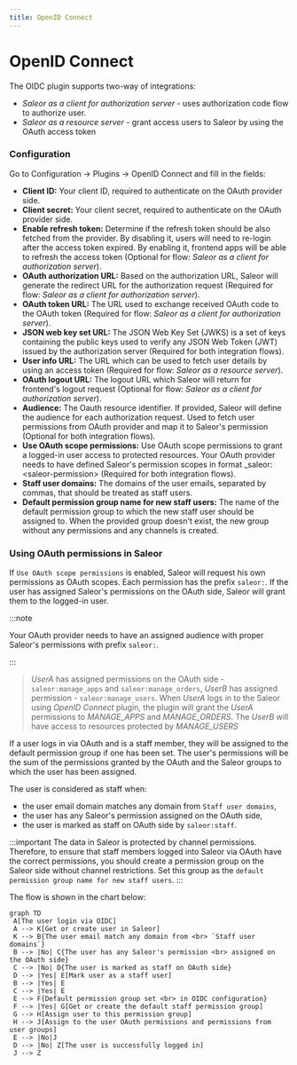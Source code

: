 ```yaml
---
title: OpenID Connect
---
```


# OpenID Connect

The OIDC plugin supports two-way of integrations:

- _Saleor as a client for authorization server_ - uses authorization code flow to authorize user.
- _Saleor as a resource server_ - grant access users to Saleor by using the OAuth access token

### Configuration

Go to Configuration -> Plugins -> OpenID Connect and fill in the fields:

- **Client ID:** Your client ID, required to authenticate on the OAuth provider side.
- **Client secret:** Your client secret, required to authenticate on the OAuth provider side.
- **Enable refresh token:** Determine if the refresh token should be also fetched from the provider. By disabling it, users will need to re-login after the access token expired. By enabling it, frontend apps will be able to refresh the access token (Optional for flow: _Saleor as a client for authorization server_).
- **OAuth authorization URL:** Based on the authorization URL, Saleor will generate the redirect URL for the authorization request (Required for flow: _Saleor as a client for authorization server_).
- **OAuth token URL:** The URL used to exchange received OAuth code to the OAuth token (Required for flow: _Saleor as a client for authorization server_).
- **JSON web key set URL:** The JSON Web Key Set (JWKS) is a set of keys containing the public
  keys used to verify any JSON Web Token (JWT) issued by the authorization server (Required for both integration flows).
- **User info URL:** The URL which can be used to fetch user details by using an access token (Required for flow: _Saleor as a resource server_).
- **OAuth logout URL:** The logout URL which Saleor will return for frontend's logout request (Optional for flow: _Saleor as a client for authorization server_).
- **Audience:** The Oauth resource identifier. If provided, Saleor will define the audience for each authorization request. Used to fetch user permissions from OAuth provider and map it to Saleor's permission (Optional for both integration flows).
- **Use OAuth scope permissions:** Use OAuth scope permissions to grant a logged-in user access to protected resources. Your OAuth provider needs to have defined Saleor's permission scopes in format \_saleor:<saleor-permission\> (Required for both integration flows).
- **Staff user domains:** The domains of the user emails, separated by commas, that should be treated as staff users.
- **Default permission group name for new staff users:** The name of the default permission group to which the new staff user should be assigned to.
  When the provided group doesn't exist, the new group without any permissions and any channels is created.

### Using OAuth permissions in Saleor

If `Use OAuth scope permissions` is enabled, Saleor will request his own permissions as OAuth scopes. Each permission has the prefix `saleor:`. If the user has assigned Saleor's permissions on the OAuth side, Saleor will grant them to the logged-in user.

:::note

Your OAuth provider needs to have an assigned audience with proper Saleor's permissions with prefix `saleor:`.

:::

> _UserA_ has assigned permissions on the OAuth side - `saleor:manage_apps` and `saleor:manage_orders`, _UserB_ has assigned
> permission - `saleor:manage_users`. When _UserA_ logs in to the Saleor using _OpenID Connect_ plugin, the plugin will grant the _UserA_
> permissions to _MANAGE_APPS_ and _MANAGE_ORDERS_. The _UserB_ will have access to resources protected by _MANAGE_USERS_

If a user logs in via OAuth and is a staff member, they will be assigned to the default
permission group if one has been set. The user's permissions will be the sum of the permissions
granted by the OAuth and the Saleor groups to which the user has been assigned.

The user is considered as staff when:

- the user email domain matches any domain from `Staff user domains`,
- the user has any Saleor's permission assigned on the OAuth side,
- the user is marked as staff on OAuth side by `saleor:staff`.

:::important
The data in Saleor is protected by channel permissions. Therefore, to ensure that staff
members logged into Saleor via OAuth have the correct permissions, you should create
a permission group on the Saleor side without channel restrictions.
Set this group as the `default permission group name for new staff users`.
:::

The flow is shown in the chart below:

```mermaid
graph TD
 A[The user login via OIDC]
 A --> K[Get or create user in Saleor]
 K --> B{The user email match any domain from <br> `Staff user domains`}
 B --> |No| C{The user has any Saleor's permission <br> assigned on the OAuth side}
 C --> |No| D{The user is marked as staff on OAuth side}
 D --> |Yes| E[Mark user as a staff user]
 B --> |Yes| E
 C --> |Yes| E
 E --> F{Default permission group set <br> in OIDC configuration}
 F --> |Yes| G[Get or create the default staff permission group]
 G --> H[Assign user to this permission group]
 H --> J[Assign to the user OAuth permissions and permissions from user groups]
 E --> |No|J
 D --> |No| Z[The user is successfully logged in]
 J --> Z
```
